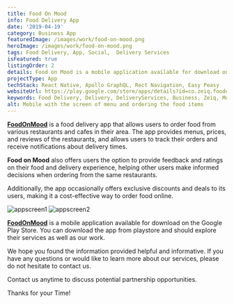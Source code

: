 ```yaml
---
title: Food On Mood
info: Food Delivery App
date: '2019-04-19'
category: Business App
featuredImage: /images/work/food-on-mood.png
heroImage: /images/work/food-on-mood.png
tags: Food Delivery, App, Social,  Delivery Services
isFeatured: true
listingOrder: 2
details: Food on Mood is a mobile application available for download on the Google Play Store. Its primary focus is on providing users with an easy and convenient way to order food online from local restaurants and food joints.
projectType: App
techStack: React Native, Apollo GraphQL, Rect Navigation, Easy Peasy
websiteUrl: https://play.google.com/store/apps/details?id=co.zeiq.foodonmood&hl=en_IN&gl=US
keywords: Food Delivery, Delivery, DeliveryServices, Business, Zeiq, Mobile Application, restaurants, orders
alt: Mobile with the screen of menu and ordering the food items
---
```


**[FoodOnMood](https://play.google.com/store/apps/details?id=co.zeiq.foodonmood&hl=en_IN&gl=US)** is a food delivery app that allows users to order food from various restaurants and cafes in their area. The app provides menus, prices, and reviews of the restaurants, and allows users to track their orders and receive notifications about delivery times.

**Food on Mood** also offers users the option to provide feedback and ratings on their food and delivery experience, helping other users make informed decisions when ordering from the same restaurants.

Additionally, the app occasionally offers exclusive discounts and deals to its users, making it a cost-effective way to order food online.

![appscreen1](../images/work/food-on-mood-app-ss.png)
![appscreen2](../images/work/food-on-mood-app-ss2.png)

**[FoodOnMood](https://play.google.com/store/apps/details?id=co.zeiq.foodonmood&hl=en_IN&gl=US)** is a mobile application available for download on the Google Play Store.
You can download the app from playstore and should explore their services as well as our work.

We hope you found the information provided helpful and informative. If you have any questions or would like to learn more about our services, please do not hesitate to contact us.

Contact us anytime to discuss potential partnership opportunities.

Thanks for your Time!

